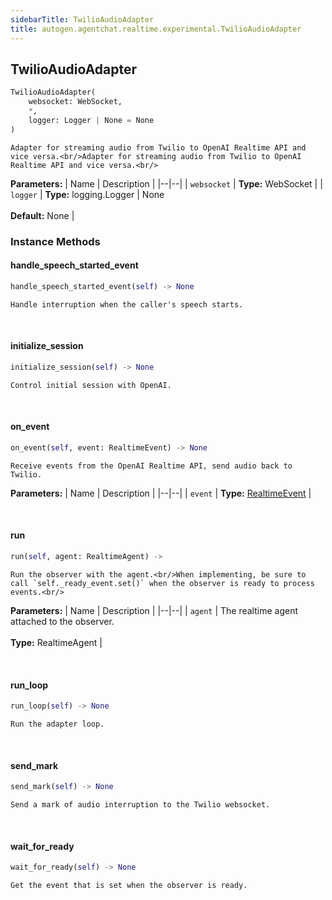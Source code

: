 ```yaml
---
sidebarTitle: TwilioAudioAdapter
title: autogen.agentchat.realtime.experimental.TwilioAudioAdapter
---
```

<h2 id="autogen.agentchat.realtime.experimental.TwilioAudioAdapter" class="doc doc-heading">
    <code class="doc-symbol doc-symbol-heading doc-symbol-class"></code>
    <span class="doc doc-object-name doc-class-name">TwilioAudioAdapter</span>
</h2>

```python
TwilioAudioAdapter(
    websocket: WebSocket,
    *,
    logger: Logger | None = None
)
```

    Adapter for streaming audio from Twilio to OpenAI Realtime API and vice versa.<br/>Adapter for streaming audio from Twilio to OpenAI Realtime API and vice versa.<br/>

<b>Parameters:</b>
| Name | Description |
|--|--|
| `websocket` | **Type:** WebSocket |
| `logger` | **Type:** logging.Logger \| None<br/><br/>**Default:** None |

### Instance Methods

<code class="doc-symbol doc-symbol-heading doc-symbol-method"></code>
#### handle_speech_started_event

```python
handle_speech_started_event(self) -> None
```

    Handle interruption when the caller's speech starts.

<br />

<code class="doc-symbol doc-symbol-heading doc-symbol-method"></code>
#### initialize_session

```python
initialize_session(self) -> None
```

    Control initial session with OpenAI.

<br />

<code class="doc-symbol doc-symbol-heading doc-symbol-method"></code>
#### on_event

```python
on_event(self, event: RealtimeEvent) -> None
```

    Receive events from the OpenAI Realtime API, send audio back to Twilio.

<b>Parameters:</b>
| Name | Description |
|--|--|
| `event` | **Type:** [RealtimeEvent](/docs/api-reference/autogen/agentchat/realtime/experimental/realtime_events/RealtimeEvent) |

<br />

<code class="doc-symbol doc-symbol-heading doc-symbol-method"></code>
#### run

```python
run(self, agent: RealtimeAgent) -> 
```

    Run the observer with the agent.<br/>When implementing, be sure to call `self._ready_event.set()` when the observer is ready to process events.<br/>

<b>Parameters:</b>
| Name | Description |
|--|--|
| `agent` | The realtime agent attached to the observer.<br/><br/>**Type:** RealtimeAgent |

<br />

<code class="doc-symbol doc-symbol-heading doc-symbol-method"></code>
#### run_loop

```python
run_loop(self) -> None
```

    Run the adapter loop.

<br />

<code class="doc-symbol doc-symbol-heading doc-symbol-method"></code>
#### send_mark

```python
send_mark(self) -> None
```

    Send a mark of audio interruption to the Twilio websocket.

<br />

<code class="doc-symbol doc-symbol-heading doc-symbol-method"></code>
#### wait_for_ready

```python
wait_for_ready(self) -> None
```

    Get the event that is set when the observer is ready.

<br />